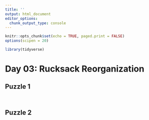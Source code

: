 ```yaml
---
title: ''
output: html_document
editor_options: 
  chunk_output_type: console
---
```


```r
knitr::opts_chunk$set(echo = TRUE, paged.print = FALSE)
options(scipen = 20)

library(tidyverse)
```

# Day 03: Rucksack Reorganization

## Puzzle 1




```r
```


```r
```




## Puzzle 2



```r
```